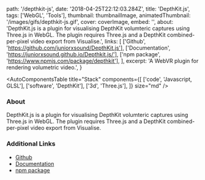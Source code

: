 
  path: '/depthkit-js',
  date: '2018-04-25T22:12:03.284Z',
  title: 'DepthKit.js',
  tags: ['WebGL', 'Tools'],
  thumbnail: thumbnailImage,
  animatedThumbnail: '/images/gifs/depthkit-js.gif',
  cover: coverImage,
  embed: '',
  about:
    'DepthKit.js is a plugin for visualising DepthKit volumteric captures using Three.js in WebGL. The plugin requires Three.js and a DepthKit combined-per-pixel video export from Visualise.',
  links: [
    ['Github', 'https://github.com/juniorxsound/DepthKit.js'],
    ['Documentation', 'https://juniorxsound.github.io/Depthkit.js/'],
    ['npm package', 'https://www.npmjs.com/package/depthkit'],
  ],
  excerpt: 'A WebVR plugin for rendering volumetric video.',
}

<AutoComponentsTable
  title="Stack"
  components={[
    ['code', 'Javascript, GLSL'],
    ['software', 'DepthKit'],
    ['3d', 'Three.js'],
  ]}
  size="md"
/>

### About

DepthKit.js is a plugin for visualising DepthKit volumteric captures using Three.js in WebGL. The plugin requires Three.js and a DepthKit combined-per-pixel video export from Visualise.

### Additional Links

- [Github](https://github.com/juniorxsound/DepthKit.js)
- [Documentation](https://juniorxsound.github.io/DepthKit.js/)
- [npm package](https://www.npmjs.com/package/depthkit)
